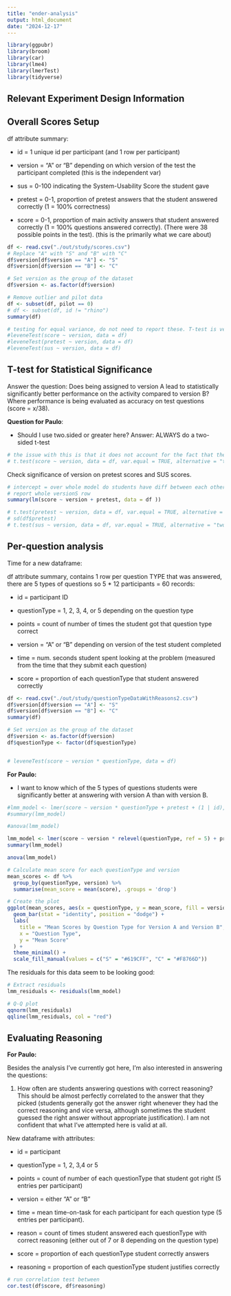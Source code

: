 ```yaml
---
title: "ender-analysis"
output: html_document
date: "2024-12-17"
---
```


```r
library(ggpubr)
library(broom)
library(car)
library(lme4)
library(lmerTest)
library(tidyverse)
```

## Relevant Experiment Design Information

## Overall Scores Setup

df attribute summary:

-   id = 1 unique id per participant (and 1 row per participant)

-   version = "A" or "B" depending on which version of the test the participant completed (this is the independent var)

-   sus = 0-100 indicating the System-Usability Score the student gave

-   pretest = 0-1, proportion of pretest answers that the student answered correctly (1 = 100% correctness)

-   score = 0-1, proportion of main activity answers that student answered correctly (1 = 100% questions answered correctly). (There were 38 possible points in the test). (this is the primarily what we care about)

```r
df <- read.csv("./out/study/scores.csv")
# Replace "A" with "S" and "B" with "C"
df$version[df$version == "A"] <- "S"
df$version[df$version == "B"] <- "C"

# Set version as the group of the dataset
df$version <- as.factor(df$version)

# Remove outlier and pilot data
df <- subset(df, pilot == 0)
# df <- subset(df, id != "rhino")
summary(df)
```


```r
# testing for equal variance, do not need to report these. T-test is very robust so even if you don't have equal variance it is basically ok to use.
#leveneTest(score ~ version, data = df)
#leveneTest(pretest ~ version, data = df)
#leveneTest(sus ~ version, data = df)
```

## T-test for Statistical Significance

Answer the question: Does being assigned to version A lead to statistically significantly better performance on the activity compared to version B? Where performance is being evaluated as accuracy on test questions (score = x/38).

**Question for Paulo**:

-   Should I use two.sided or greater here? Answer: ALWAYS do a two-sided t-test

```r
# the issue with this is that it does not account for the fact that the pretest scores are the same. Looking at the two in isolation is not correct. Instead, should run a model that considers that GIVEN the lack of diff in pretest scores, there is a difference in activity scores. See next cell.
# t.test(score ~ version, data = df, var.equal = TRUE, alternative = "two.sided")
```

Check significance of version on pretest scores and SUS scores.

```r
# intercept = over whole model do students have diff between each other
# report whole versionS row
summary(lm(score ~ version + pretest, data = df ))

# t.test(pretest ~ version, data = df, var.equal = TRUE, alternative = "two.sided")
# sd(df$pretest)
# t.test(sus ~ version, data = df, var.equal = TRUE, alternative = "two.sided")
```

## Per-question analysis

Time for a new dataframe:

df attribute summary, contains 1 row per question TYPE that was answered, there are 5 types of questions so 5 \* 12 participants = 60 records:

-   id = participant ID

-   questionType = 1, 2, 3, 4, or 5 depending on the question type

-   points = count of number of times the student got that question type correct

-   version = "A" or "B" depending on version of the test student completed

-   time = num. seconds student spent looking at the problem (measured from the time that they submit each question)

-   score = proportion of each questionType that student answered correctly

```r
df <- read.csv("./out/study/questionTypeDataWithReasons2.csv")
df$version[df$version == "A"] <- "S"
df$version[df$version == "B"] <- "C"
summary(df)

# Set version as the group of the dataset
df$version <- as.factor(df$version)
df$questionType <- factor(df$questionType)


# leveneTest(score ~ version * questionType, data = df)
```

**For Paulo:**

-   I want to know which of the 5 types of questions students were significantly better at answering with version A than with version B. 

```r
#lmm_model <- lmer(score ~ version * questionType + pretest + (1 | id), data = df)
#summary(lmm_model)

#anova(lmm_model)
```

```r
lmm_model <- lmer(score ~ version * relevel(questionType, ref = 5) + pretest + (1 | id), data = df)
summary(lmm_model)

anova(lmm_model)
```

```r
# Calculate mean score for each questionType and version
mean_scores <- df %>%
  group_by(questionType, version) %>%
  summarise(mean_score = mean(score), .groups = 'drop')

# Create the plot
ggplot(mean_scores, aes(x = questionType, y = mean_score, fill = version)) +
  geom_bar(stat = "identity", position = "dodge") +
  labs(
    title = "Mean Scores by Question Type for Version A and Version B",
    x = "Question Type",
    y = "Mean Score"
  ) +
  theme_minimal() +
  scale_fill_manual(values = c("S" = "#619CFF", "C" = "#F8766D"))
```

The residuals for this data seem to be looking good:

```r
# Extract residuals
lmm_residuals <- residuals(lmm_model)

# Q-Q plot
qqnorm(lmm_residuals)
qqline(lmm_residuals, col = "red")
```


## Evaluating Reasoning

**For Paulo:**

Besides the analysis I've currently got here, I'm also interested in answering the questions:

1.  How often are students answering questions with correct reasoning? This should be almost perfectly correlated to the answer that they picked (students generally got the answer right whenever they had the correct reasoning and vice versa, although sometimes the student guessed the right answer without appropriate justification). I am not confident that what I've attempted here is valid at all.

New dataframe with attributes:

-   id = participant

-   questionType = 1, 2, 3,4 or 5

-   points = count of number of each questionType that student got right (5 entries per participant)

-   version = either "A" or "B"

-   time = mean time-on-task for each participant for each question type (5 entries per participant).

-   reason = count of times student answered each questionType with correct reasoning (either out of 7 or 8 depending on the question type)

-   score = proportion of each questionType student correctly answers

-   reasoning = proportion of each questionType student justifies correctly

```r
# run correlation test between
cor.test(df$score, df$reasoning)
```


